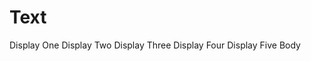 
<Meta title="Foundations/Text" component={Text} />

# Text

<Preview>
    <Story name="Default">
        <div>
            <Text as="h1" mb={[0]} mt={[0]} variant="displayOne">
                Display One
            </Text>
            <Text as="h2" mb={[0]} mt={[0]} variant="displayTwo">
                Display Two
            </Text>
            <Text as="h3" mb={[0]} mt={[0]} variant="displayThree">
                Display Three
            </Text>
            <Text as="h3" mb={[0]} mt={[0]} variant="displayFour">
                Display Four
            </Text>
            <Text as="h3" mb={[0]} mt={[0]} variant="displayFive">
                Display Five
            </Text>
            <Text mb={[0]} mt={[0]} variant="body">
                Body
            </Text>
        </div>
    </Story>
</Preview>
